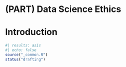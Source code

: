 # (PART) Data Science Ethics

# Introduction {#ethics-introduction .unnumbered} 

```r
#| results: asis
#| echo: false
source("_common.R")
status("drafting")
```
